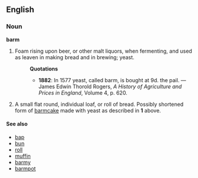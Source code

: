 ==English==
===Noun===
'''barm'''
# Foam rising upon beer, or other malt liquors, when fermenting, and used as leaven in making bread and in brewing; yeast.
#:'''Quotations'''
#:*'''1882''': In 1577 yeast, called barm, is bought at 9d. the pail. &mdash; James Edwin Thorold Rogers, ''A History of Agriculture and Prices in England'', Volume 4, p. 620.
# A small flat round, individual loaf, or roll of bread. Possibly shortened form of [[barmcake]] made with yeast as described in '''1''' above.

====See also====
*[[bap]]
*[[bun]]
*[[roll]]
*[[muffin]]
*[[barmy]]
*[[barmpot]]